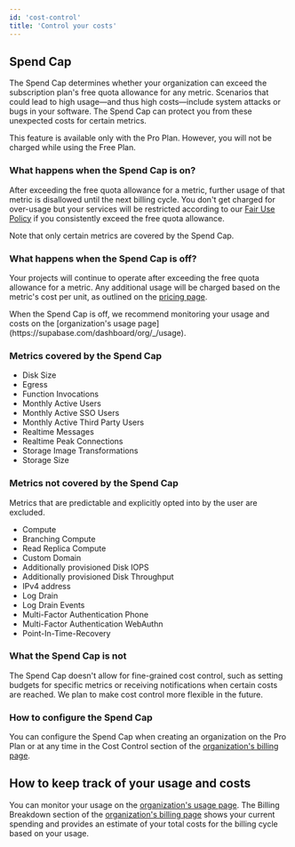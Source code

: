 ```yaml
---
id: 'cost-control'
title: 'Control your costs'
---
```


## Spend Cap
The Spend Cap determines whether your organization can exceed the subscription plan's free quota allowance for any metric. Scenarios that could lead to high usage—and thus high costs—include system attacks or bugs in your software. The Spend Cap can protect you from these unexpected costs for certain metrics.

This feature is available only with the Pro Plan. However, you will not be charged while using the Free Plan.

### What happens when the Spend Cap is on?
After exceeding the free quota allowance for a metric, further usage of that metric is disallowed until the next billing cycle. You don't get charged for over-usage but your services will be restricted according to our [Fair Use Policy](/docs/guides/platform/billing-faq#fair-use-policy) if you consistently exceed the free quota allowance.

<Admonition type="note">
  Note that only certain metrics are covered by the Spend Cap.
</Admonition>

### What happens when the Spend Cap is off?
Your projects will continue to operate after exceeding the free quota allowance for a metric. Any additional usage will be charged based on the metric's cost per unit, as outlined on the [pricing page](https://supabase.com/pricing).

<Admonition type="note">
  When the Spend Cap is off, we recommend monitoring your usage and costs on the [organization's usage page](https://supabase.com/dashboard/org/_/usage).
</Admonition>

### Metrics covered by the Spend Cap
- Disk Size
- Egress
- Function Invocations
- Monthly Active Users
- Monthly Active SSO Users
- Monthly Active Third Party Users
- Realtime Messages
- Realtime Peak Connections
- Storage Image Transformations
- Storage Size

### Metrics not covered by the Spend Cap
Metrics that are predictable and explicitly opted into by the user are excluded.

- Compute
- Branching Compute
- Read Replica Compute
- Custom Domain
- Additionally provisioned Disk IOPS
- Additionally provisioned Disk Throughput
- IPv4 address
- Log Drain
- Log Drain Events
- Multi-Factor Authentication Phone
- Multi-Factor Authentication WebAuthn
- Point-In-Time-Recovery

### What the Spend Cap is not
The Spend Cap doesn't allow for fine-grained cost control, such as setting budgets for specific metrics or receiving notifications when certain costs are reached. We plan to make cost control more flexible in the future.

### How to configure the Spend Cap
You can configure the Spend Cap when creating an organization on the Pro Plan or at any time in the Cost Control section of the [organization's billing page](https://supabase.com/dashboard/org/_/billing).

## How to keep track of your usage and costs
You can monitor your usage on the [organization's usage page](https://supabase.com/dashboard/org/_/usage). The Billing Breakdown section of the [organization's billing page](https://supabase.com/dashboard/org/_/billing) shows your current spending and provides an estimate of your total costs for the billing cycle based on your usage.